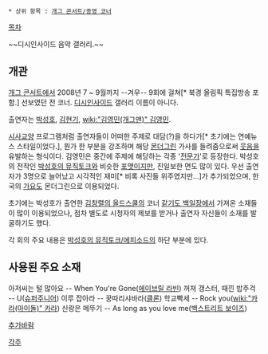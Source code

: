  * 상위 항목 : [[개그 콘서트/종영 코너]]
[[목차]]

~~디시인사이드 음악 갤러리.~~

== 개관 ==
{{{#!html
<iframe width="420" height="315" src="//www.youtube.com/embed/0pr3Fi2Fc9s" frameborder="0" allowfullscreen></iframe>
}}}

[[개그 콘서트]]에서 2008년 7 ~ 9월까지 --겨우-- 9회에 걸쳐[* 북경 올림픽 특집방송 포함.] 선보였던 전 코너. [[디시인사이드]] 갤러리 이름이 아니다.

출연자는 [[박성호]], [[김현기]], [[wiki:"김영민(개그맨)" 김영민]].

[[시사교양]] 프로그램처럼 출연자들이 어떠한 주제로 대담(?)을 하다가[* 초기에는 연예뉴스 스타일이었다.], 뭔가 한 부분을 강조하며 해당 [[몬더그린]] 가사를 들려줌으로써 [[웃음]]을 유발하는 형식이다. 김영민은 중간에 주제에 해당하는 각종 '[[전문가]]'로 등장한다. 박성호의 전작인 [[박성호의 뮤직토크]]와 비슷한 [[포맷]]이지만, 진일보한 면도 많이 있다. 우선 출연자가 3명으로 늘어났고 시각적인 재미[* 비록 사진들 위주였지만...]가 추가되었으며, 한국의 [[가요]]도 몬더그린으로 이용되었다.

초기에는 박성호가 출연한 [[김창렬의 올드스쿨]]의 코너 [[같기도 백일장]]에서 가져온 소재들이 많이 이용되었으나, 점차 별도로 시청자의 제보를 받거나 출연자 자신들이 소재를 발굴하기도 했다. 

각 회의 주요 내용은 [[박성호의 뮤직토크/에피소드]]의 하단 부분에 있다.

== 사용된 주요 소재 ==
아저씨는 털 많아요 -- When You're Gone([[에이브릴 라빈]]) 
꺼져 갱스터, 때낀 밥주걱 -- U([[슈퍼주니어]])
이루 잡아라 -- 꿍따리샤바라([[클론]])
학교빡세 -- Rock you([[wiki:"카라(아이돌)" 카라]])
신랑은 메뚜기 -- As long as you love me([[백스트리트 보이즈]])

[[추가바람]]

[[각주]]

